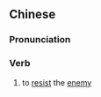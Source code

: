 {{also|拒敌}}
==Chinese==
{{zh-forms|s=拒敌}}

===Pronunciation===
{{zh-pron
|m=jùdí
|cat=v
}}

===Verb===
{{zh-verb}}

# to [[resist]] the [[enemy]]